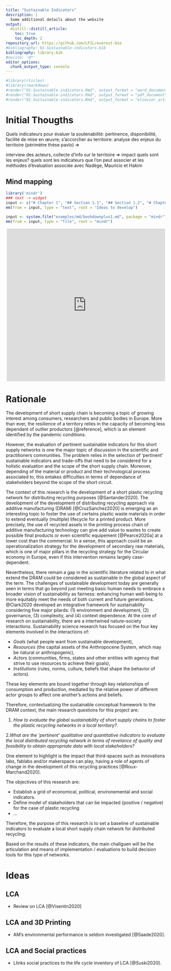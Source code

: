```yaml
---
title: "Sustainable Indicators"
description: |
  Some additional details about the website
output:
  distill::distill_article:
    toc: true
    toc_depth: 2
repository_url: https://github.com/LF2L/everest-bio
#bibliography: 01-Sustainable-indicators.bib
bibliography: library.bib
#nocite: '@*'
editor_options: 
  chunk_output_type: console
---
```


```r

#library(rticles)
#library(rmarkdown)
#render("01-Sustainable-indicators.Rmd", output_format = "word_document", output_dir = "01-Sustainable-Indicators")
#render("01-Sustainable-indicators.Rmd", output_format = "pdf_document", output_dir = "01-Sustainable-Indicators")
#render("01-Sustainable-indicators.Rmd", output_format = "elsevier_article", output_dir = "01-Sustainable-Indicators")

```



# Initial Thougths
Quels indicateurs pour évaluer la soutenabilité: pertinence, disponibilité, facilité de mise en œuvre; s’accorcher au territoire: analyse des enjeux du territoire (périmètre thèse pavlo) =>

interview des acteurs, collecte d’info sur le territoire => impact quels sont les enjeux? quels sont les indicateurs que l’on peut associer et les méthodes d’évaluation associée avec Nadège, Mauricio et Hakim 


## Mind mapping

```r
library('mindr')
### text -> widget
input <- c("# Chapter 1", "## Section 1.1", "## Section 1.2", "# Chapter 2")
mm(from = input, type = "text", root = "Ideas to develop")

input <- system.file("examples/md/bookdownplus1.md", package = "mindr")
mm(from = input, type = "file", root = "mindr")

```

:::l-page
<div style="width: 100%; height: 480px; margin: auto; position: relative; text-align: center;"><iframe allowfullscreen frameborder="0" style="width:99%; height:480px" src="https://lucid.app/documents/embeddedchart/945c1be7-a621-4c3e-9267-f77f2fb2855a" id="CJG60F2Mr.Uj"></iframe></div>
:::


# Rationale

The development of short supply chain is becoming a topic of growing interest among consumers, researchers and public bodies in Europe.
More than ever, the resilience of a territory relies in the capacity of becoming less dependant of outlier productors [@reference], which is an element identified by the pandemic conditions. 

<!-- Problem -->
However, the evaluation of pertinent sustainable indicators for this short supply networks is one the  major topic of discussion in the scientific and practitioners communities. 
The problem relies in the selection of 'pertinent' sustainable indicators and trade-offs that need to be considered for a holistic evaluation and the scope of the short supply chain. 
Moreover, depending of the material or product and their technological process associated to, this entakes difficulties in terms of dependance of stakeholders beyond the scope of the short circuit. 

<!-- Contex -->
The context of this research is the development of a short plastic recycling network for distributing recycling purposes [@Santander2020]. 
The development of the development of distributing recycling approach via additive manufacturing (DRAM) [@CruzSanchez2020] is emerging as an interesting topic to foster the use of certains plastic waste materials in order to extend eventually (multiple) lifecycle for a printed product. 
More precisely, the use of recycled assets in the printing process chain of additive manufacturing technology can give add value to wastes to create possible final products or even scientific equipement [@Pearce2020a] at a lower cost than the commercial.
In a sense, this approach could be an operationalization strategy for the development of secondary raw materials, which is one of major pillars in the recycling strategy for the Circular economy in Europe, even if this intervention remains largely case-dependent.

<!-- Conceptual Framework -->
Nevertheless, there remain a gap in the scientific literature related to in what extend the DRAM could be considered as sustainable in the global aspect of the term. 
The challenges of sustainable development today are generally seen in terms that go beyond just meeting basic human needs to embrace a broader vision of sustainability as fairness: 
enhancing human well-being to more equitably meet the needs of both current and future generations.
@Clark2020 developed an integrative framework for sustainability considering five major pilards: 
(1) environment and development, 
(2) governance, 
(3) complexity, and 
(4) context dependence.
At the core of research on sustainability, there are a intertwined nature–society interactions.
Sustainability science research has focused on the four key elements involved in the interactions of: 

- *Goals* (what people want from sustainable development), 
- *Resources* (the capital assets of the Anthropocene System, which may be natural or anthropogenic),
- *Actors* (communities, firms, states and other entities with agency that strive to use resources to achieve their goals), 
- *Institutions* (rules, norms, culture, beliefs that shape the behavior of actors). 

These key elements are bound together through key relationships of consumption and production, mediated by the relative power of different actor groups to affect one another’s actions and beliefs.

Therefore, contextualizing the sustainable conceptual framework to the DRAM context, the main research questions for this project are:

1. *How to evaluate the global sustainability of short supply chains to foster the plastic recycling networks in a local territory?*.

2.*What are the 'pertinent' qualitative and quantitative indicators to evaluate the local distributed recycling network in terms of revelance of quality and feasibility to obtain appropriate data with local stakeholders?*

One element to highlight is the impact that third-spaces such as innovations labs, fablabs and/or makerspace can play, having a role of agents of change in the development of this recycling practices [@Roux-Marchand2020].

The objectives of this research are:

- Establish a grid of economical, political, environemental and social indicators.
- Define model of stakeholders that can be impacted (positive / negative) for the case of plastic recycling
- ...

Therefore, the purpose of this research is to set a baseline of sustainable indicators to evaluate a local short supply chain network for distributed recycling.

Based on the results of these indicators, the main challguen will be the articulation and means of implementation / evaluations to build  decision tools for this type of networks. 






# Ideas


## LCA

- Review on LCA [@Visentin2020]

## LCA and 3D Printing

- AM’s environmental performance is seldom investigated [@Saade2020].



## LCA and Social practices

- Llinks social practices to the life cycle inventory of LCA [@Suski2020].